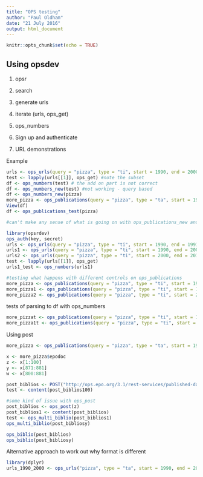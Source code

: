 ```yaml
---
title: "OPS testing"
author: "Paul Oldham"
date: "21 July 2016"
output: html_document
---
```


```r
knitr::opts_chunk$set(echo = TRUE)
```

## Using opsdev

1. opsr
2. search
3. generate urls
4. iterate (urls, ops_get)
5. ops_numbers

1. Sign up and authenticate
2. URL demonstrations

Example

```r
urls <- ops_urls(query = "pizza", type = "ti", start = 1990, end = 2000)
test <- lapply(urls[[1]], ops_get) #note the subset
df <- ops_numbers(test) # the add on part is not correct
df <- ops_numbers_new(test) #not working - query based
df <- ops_numbers_new(pizza)
more_pizza <- ops_publications(query = "pizza", type = "ta", start = 1990, end = 2000) # outputs urls, so need to wrap in lapply ops_get then ops_numbers? 
View(df)
df <- ops_publications_test(pizza)

#can't make any sense of what is going on with ops_publications_new and test at the moment
```


```r
library(opsrdev)
ops_auth(key, secret)
urls <- ops_urls(query = "pizza", type = "ti", start = 1990, end = 1991) # 72 just processes the data anyway as a list.
urls1 <- ops_urls(query = "pizza", type = "ti", start = 1990, end = 2000) # 581
urls2 <- ops_urls(query = "pizza", type = "ti", start = 2000, end = 2015) #1494
test <- lapply(urls[[1]], ops_get)
urls1_test <- ops_numbers(urls1)

#testing what happens with different controls on ops_publications
more_pizza <- ops_publications(query = "pizza", type = "ti", start = 1990, end = 1991) # 72, returns a list that needs to be parsed to a table. Let's start with that first.
more_pizza1 <- ops_publications(query = "pizza", type = "ti", start = 1990, end = 2000) #returns a set of 6 urls that needs to be sent to ops and then turned httr::content() and parsed.
more_pizza2 <- ops_publications(query = "pizza", type = "ti", start = 2000, end = 2015) #returns a list of 15 urls that need to be sent. So to lapply and then 

```
tests of parsing to df with ops_numbers
```r
more_pizzat <- ops_publications(query = "pizza", type = "ti", start = 1990, end = 1991) # this now works in ops_publications in returning a table (note check the relevant service formats). Add convert country name. 
more_pizza1t <- ops_publications(query = "pizza", type = "ti", start = 1990, end = 2000) #returns urls at the moment and so those need to be sent off and then parsed.
```


Using post

```r
more_pizza <- ops_publications(query = "pizza", type = "ta", start = 1990, end = 2000)
```

```r
x <- more_pizza$epodoc
z <- x[1:100]
y <- x[871:881]
w <- x[800:881]
```

```r
post_biblios <- POST("http://ops.epo.org/3.1/rest-services/published-data/publication/epodoc/biblio", content_type("plain/text"), accept("application/json"), body = y)
test <- content(post_biblios100)

#some kind of issue with ops_post
post_biblios <- ops_post(z)
post_biblios1 <- content(post_biblios)
test <- ops_multi_biblio(post_biblios1)
ops_multi_biblio(post_bibliosy)

ops_biblio(post_biblios)
ops_biblio(post_bibliosy)
```


Alternative approach to work out why format is different
```r
library(dplyr)
urls_1990_2000 <- ops_urls("pizza", type = "ta", start = 1990, end = 2000)  %>% print()
```

















